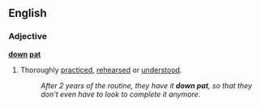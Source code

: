 ==English==
===Adjective=== <!--Adjective, really?-->
'''[[down]] [[pat]]'''
#{{idiom}} Thoroughly [[practiced]], [[rehearsed]] or [[understood]].
#:''After 2 years of the routine, they have it '''down pat''', so that they don't even have to look to complete it anymore.''